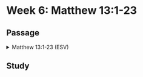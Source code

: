 # Week 6: Matthew 13:1-23

## Passage

<details>

<summary>Matthew 13:1-23 (ESV)</summary>

### **The Parable of the Sower**

**13** That same day Jesus went out of the house and sat beside the sea. **2** And great crowds gathered about him, so that he got into a boat and sat down. And the whole crowd stood on the beach. **3** And he told them many things in parables, saying: “A sower went out to sow. **4** And as he sowed, some seeds fell along the path, and the birds came and devoured them. **5** Other seeds fell on rocky ground, where they did not have much soil, and immediately they sprang up, since they had no depth of soil, **6** but when the sun rose they were scorched. And since they had no root, they withered away. **7** Other seeds fell among thorns, and the thorns grew up and choked them. **8** Other seeds fell on good soil and produced grain, some a hundredfold, some sixty, some thirty. **9** He who has ears, let him hear.”

### **The Purpose of the Parables**

**10** Then the disciples came and said to him, “Why do you speak to them in parables?” **11** And he answered them, “To you it has been given to know the secrets of the kingdom of heaven, but to them it has not been given. **12** For to the one who has, more will be given, and he will have an abundance, but from the one who has not, even what he has will be taken away. **13** This is why I speak to them in parables, because seeing they do not see, and hearing they do not hear, nor do they understand. **14** Indeed, in their case the prophecy of Isaiah is fulfilled that says:

“‘“You will indeed hear but never understand,<br/>
&nbsp;&nbsp;&nbsp;&nbsp;and you will indeed see but never perceive.”<br />
**15** For this people's heart has grown dull,<br />
&nbsp;&nbsp;&nbsp;&nbsp;and with their ears they can barely hear,<br />
&nbsp;&nbsp;&nbsp;&nbsp;and their eyes they have closed,<br />
lest they should see with their eyes<br />
    and hear with their ears<br />
and understand with their heart<br />
    and turn, and I would heal them.’<br />

**16** But blessed are your eyes, for they see, and your ears, for they hear. **17** For truly, I say to you, many prophets and righteous people longed to see what you see, and did not see it, and to hear what you hear, and did not hear it.

### **The Parable of the Sower Explained**

**18** “Hear then the parable of the sower: **19** When anyone hears the word of the kingdom and does not understand it, the evil one comes and snatches away what has been sown in his heart. This is what was sown along the path. **20** As for what was sown on rocky ground, this is the one who hears the word and immediately receives it with joy, **21** yet he has no root in himself, but endures for a while, and when tribulation or persecution arises on account of the word, immediately he falls away. **22** As for what was sown among thorns, this is the one who hears the word, but the cares of the world and the deceitfulness of riches choke the word, and it proves unfruitful. **23** As for what was sown on good soil, this is the one who hears the word and understands it. He indeed bears fruit and yields, in one case a hundredfold, in another sixty, and in another thirty.”

</details>

## Study
